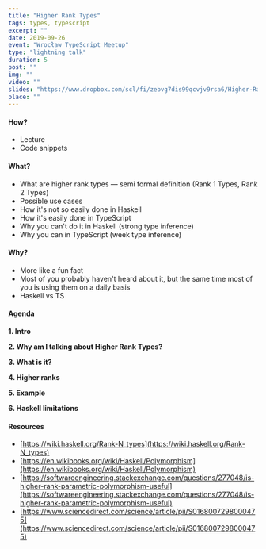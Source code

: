 ```yaml
---
title: "Higher Rank Types"
tags: types, typescript
excerpt: ""
date: 2019-09-26
event: "Wrocław TypeScript Meetup"
type: "lightning talk"
duration: 5
post: ""
img: ""
video: ""
slides: "https://www.dropbox.com/scl/fi/zebvg7dis99qcvjv9rsa6/Higher-Rank-Types.paper"
place: ""
---
```


#### How?

- Lecture
- Code snippets

#### What?

- What are higher rank types — semi formal definition (Rank 1 Types, Rank 2
  Types)
- Possible use cases
- How it's not so easily done in Haskell
- How it's easily done in TypeScript
- Why you can't do it in Haskell (strong type inference)
- Why you can in TypeScript (week type inference)

#### Why?

- More like a fun fact
- Most of you probably haven't heard about it, but the same time most of you is
  using them on a daily basis
- Haskell vs TS

#### Agenda

**1. Intro**

**2. Why am I talking about Higher Rank Types?**

**3. What is it?**

**4. Higher ranks**

**5. Example**

**6. Haskell limitations**

#### Resources

- [https://wiki.haskell.org/Rank-N_types](https://wiki.haskell.org/Rank-N_types)
- [https://en.wikibooks.org/wiki/Haskell/Polymorphism](https://en.wikibooks.org/wiki/Haskell/Polymorphism)
- [https://softwareengineering.stackexchange.com/questions/277048/is-higher-rank-parametric-polymorphism-useful](https://softwareengineering.stackexchange.com/questions/277048/is-higher-rank-parametric-polymorphism-useful)
- [https://www.sciencedirect.com/science/article/pii/S0168007298000475](https://www.sciencedirect.com/science/article/pii/S0168007298000475)
